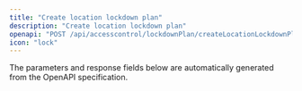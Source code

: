```yaml
---
title: "Create location lockdown plan"
description: "Create location lockdown plan"
openapi: "POST /api/accesscontrol/lockdownPlan/createLocationLockdownPlan"
icon: "lock"
---
```


<Note>
The parameters and response fields below are automatically generated from the OpenAPI specification.
</Note>
